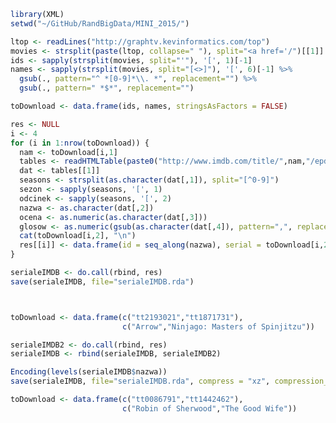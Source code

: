 ```r
library(XML)
setwd("~/GitHub/RandBigData/MINI_2015/")

ltop <- readLines("http://graphtv.kevinformatics.com/top")
movies <- strsplit(paste(ltop, collapse=" "), split="<a href='/")[[1]]
ids <- sapply(strsplit(movies, split="'"), '[', 1)[-1]
names <- sapply(strsplit(movies, split="[<>]"), '[', 6)[-1] %>%
  gsub(., pattern="^ *[0-9]*\\. *", replacement="") %>%
  gsub(., pattern=" *$*", replacement="")

toDownload <- data.frame(ids, names, stringsAsFactors = FALSE)

res <- NULL
i <- 4
for (i in 1:nrow(toDownload)) {
  nam <- toDownload[i,1]
  tables <- readHTMLTable(paste0("http://www.imdb.com/title/",nam,"/epdate?ref_=ttep_ql_4"))
  dat <- tables[[1]]
  seasons <- strsplit(as.character(dat[,1]), split="[^0-9]")
  sezon <- sapply(seasons, '[', 1)
  odcinek <- sapply(seasons, '[', 2)
  nazwa <- as.character(dat[,2])
  ocena <- as.numeric(as.character(dat[,3]))
  glosow <- as.numeric(gsub(as.character(dat[,4]), pattern=",", replacement=""))
  cat(toDownload[i,2], "\n")
  res[[i]] <- data.frame(id = seq_along(nazwa), serial = toDownload[i,2], nazwa, sezon, odcinek, ocena, glosow, imdbId = toDownload[i,1])
}

serialeIMDB <- do.call(rbind, res)
save(serialeIMDB, file="serialeIMDB.rda")



toDownload <- data.frame(c("tt2193021","tt1871731"),
                         c("Arrow","Ninjago: Masters of Spinjitzu"))

serialeIMDB2 <- do.call(rbind, res)
serialeIMDB <- rbind(serialeIMDB, serialeIMDB2)

Encoding(levels(serialeIMDB$nazwa))
save(serialeIMDB, file="serialeIMDB.rda", compress = "xz", compression_level = 9)

toDownload <- data.frame(c("tt0086791","tt1442462"),
                         c("Robin of Sherwood","The Good Wife"))



```
